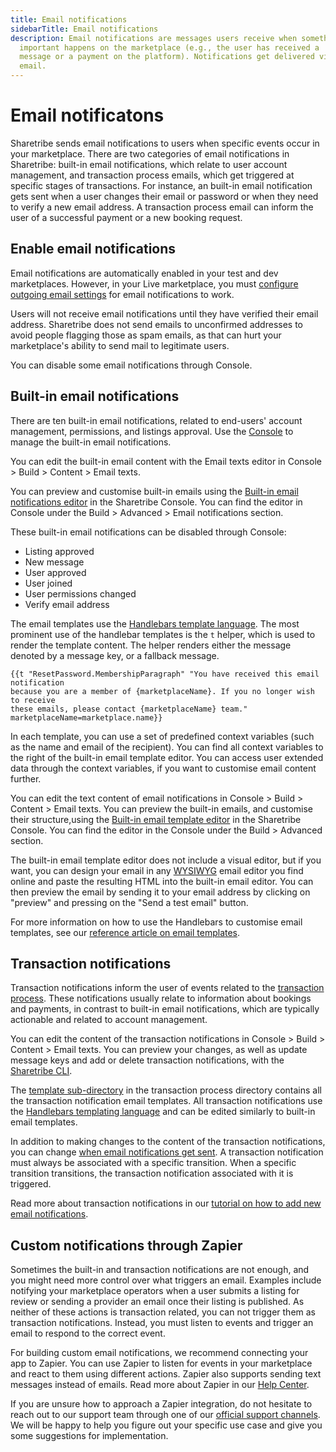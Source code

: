 ```yaml
---
title: Email notifications
sidebarTitle: Email notifications
description: Email notifications are messages users receive when something
  important happens on the marketplace (e.g., the user has received a
  message or a payment on the platform). Notifications get delivered via
  email.
---
```


# Email notificatons

Sharetribe sends email notifications to users when specific events occur
in your marketplace. There are two categories of email notifications in
Sharetribe: built-in email notifications, which relate to user account
management, and transaction process emails, which get triggered at
specific stages of transactions. For instance, an built-in email
notification gets sent when a user changes their email or password or
when they need to verify a new email address. A transaction process
email can inform the user of a successful payment or a new booking
request.

## Enable email notifications

Email notifications are automatically enabled in your test and dev
marketplaces. However, in your Live marketplace, you must
[configure outgoing email settings](/how-to/emails-and-notifications/set-up-outgoing-email-settings/)
for email notifications to work.

Users will not receive email notifications until they have verified
their email address. Sharetribe does not send emails to unconfirmed
addresses to avoid people flagging those as spam emails, as that can
hurt your marketplace's ability to send mail to legitimate users.

You can disable some email notifications through Console.

## Built-in email notifications

There are ten built-in email notifications, related to end-users'
account management, permissions, and listings approval. Use the
[Console](https://console.sharetribe.com/) to manage the built-in email
notifications.

You can edit the built-in email content with the Email texts editor in
Console > Build > Content > Email texts.

You can preview and customise built-in emails using the
[Built-in email notifications editor](https://console.sharetribe.com/advanced/email-notifications)
in the Sharetribe Console. You can find the editor in Console under the
Build > Advanced > Email notifications section.

These built-in email notifications can be disabled through Console:

- Listing approved
- New message
- User approved
- User joined
- User permissions changed
- Verify email address

The email templates use the
[Handlebars template language](/references/email-templates/#handlebars).
The most prominent use of the handlebar templates is the `t` helper,
which is used to render the template content. The helper renders either
the message denoted by a message key, or a fallback message.

```
{{t "ResetPassword.MembershipParagraph" "You have received this email notification
because you are a member of {marketplaceName}. If you no longer wish to receive
these emails, please contact {marketplaceName} team." marketplaceName=marketplace.name}}
```

In each template, you can use a set of predefined context variables
(such as the name and email of the recipient). You can find all context
variables to the right of the built-in email template editor. You can
access user extended data through the context variables, if you want to
customise email content further.

You can edit the text content of email notifications in Console >
Build > Content > Email texts. You can preview the built-in emails, and
customise their structure,using the
[Built-in email template editor](https://console.sharetribe.com/email-templates)
in the Sharetribe Console. You can find the editor in the Console under
the Build > Advanced section.

The built-in email template editor does not include a visual editor, but
if you want, you can design your email in any
[WYSIWYG](https://en.wikipedia.org/wiki/WYSIWYG) email editor you find
online and paste the resulting HTML into the built-in email editor. You
can then preview the email by sending it to your email address by
clicking on "preview" and pressing on the "Send a test email" button.

For more information on how to use the Handlebars to customise email
templates, see our
[reference article on email templates](/references/email-templates/#handlebars).

## Transaction notifications

Transaction notifications inform the user of events related to the
[transaction process](/concepts/transactions/transaction-process/). These
notifications usually relate to information about bookings and payments,
in contrast to built-in email notifications, which are typically
actionable and related to account management.

You can edit the content of the transaction notifications in Console >
Build > Content > Email texts. You can preview your changes, as well as
update message keys and add or delete transaction notifications, with
the
[Sharetribe CLI](/how-to/transaction-process/edit-transaction-process-with-sharetribe-cli/).

The
[template sub-directory](https://github.com/sharetribe/example-processes/tree/master/default-booking/templates)
in the transaction process directory contains all the transaction
notification email templates. All transaction notifications use the
[Handlebars templating language](/references/email-templates/#handlebars)
and can be edited similarly to built-in email templates.

In addition to making changes to the content of the transaction
notifications, you can change
[when email notifications get sent](/references/transaction-process-time-expressions/).
A transaction notification must always be associated with a specific
transition. When a specific transition transitions, the transaction
notification associated with it is triggered.

Read more about transaction notifications in our
[tutorial on how to add new email notifications](/tutorial/add-new-email-notification/).

## Custom notifications through Zapier

Sometimes the built-in and transaction notifications are not enough, and
you might need more control over what triggers an email. Examples
include notifying your marketplace operators when a user submits a
listing for review or sending a provider an email once their listing is
published. As neither of these actions is transaction related, you can
not trigger them as transaction notifications. Instead, you must listen
to events and trigger an email to respond to the correct event.

For building custom email notifications, we recommend connecting your
app to Zapier. You can use Zapier to listen for events in your
marketplace and react to them using different actions. Zapier also
supports sending text messages instead of emails. Read more about Zapier
in our
[Help Center](https://www.sharetribe.com/help/en/collections/8975364).

If you are unsure how to approach a Zapier integration, do not hesitate
to reach out to our support team through one of our
[official support channels](https://www.sharetribe.com/help/en/). We
will be happy to help you figure out your specific use case and give you
some suggestions for implementation.
